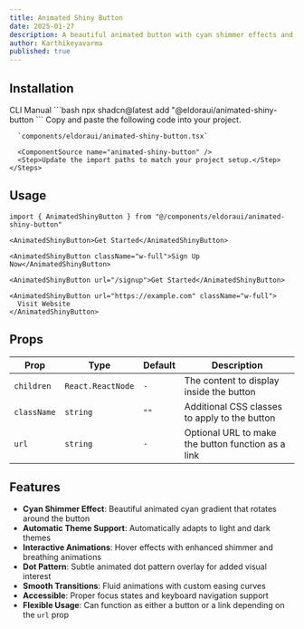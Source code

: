 ```yaml
---
title: Animated Shiny Button
date: 2025-01-27
description: A beautiful animated button with cyan shimmer effects and automatic light/dark theme support
author: Karthikeyavarma
published: true
---
```


<ComponentPreview name="animated-shiny-button-demo" />

## Installation

<Tabs defaultValue="cli">
  <TabsList>
    <TabsTrigger value="cli">CLI</TabsTrigger>
    <TabsTrigger value="manual">Manual</TabsTrigger>
  </TabsList>
  <TabsContent value="cli">
    ```bash
    npx shadcn@latest add "@eldoraui/animated-shiny-button
    ```
  </TabsContent>
  <TabsContent value="manual">
    <Steps>
      <Step>Copy and paste the following code into your project.</Step>

      `components/eldoraui/animated-shiny-button.tsx`

      <ComponentSource name="animated-shiny-button" />
      <Step>Update the import paths to match your project setup.</Step>
    </Steps>

  </TabsContent>
</Tabs>

## Usage

```tsx showLineNumbers
import { AnimatedShinyButton } from "@/components/eldoraui/animated-shiny-button"
```

```tsx showLineNumbers
<AnimatedShinyButton>Get Started</AnimatedShinyButton>
```

```tsx showLineNumbers
<AnimatedShinyButton className="w-full">Sign Up Now</AnimatedShinyButton>
```

```tsx showLineNumbers
<AnimatedShinyButton url="/signup">Get Started</AnimatedShinyButton>
```

```tsx showLineNumbers
<AnimatedShinyButton url="https://example.com" className="w-full">
  Visit Website
</AnimatedShinyButton>
```

## Props

| Prop        | Type              | Default | Description                                        |
| ----------- | ----------------- | ------- | -------------------------------------------------- |
| `children`  | `React.ReactNode` | `-`     | The content to display inside the button           |
| `className` | `string`          | `""`    | Additional CSS classes to apply to the button      |
| `url`       | `string`          | `-`     | Optional URL to make the button function as a link |

## Features

- **Cyan Shimmer Effect**: Beautiful animated cyan gradient that rotates around the button
- **Automatic Theme Support**: Automatically adapts to light and dark themes
- **Interactive Animations**: Hover effects with enhanced shimmer and breathing animations
- **Dot Pattern**: Subtle animated dot pattern overlay for added visual interest
- **Smooth Transitions**: Fluid animations with custom easing curves
- **Accessible**: Proper focus states and keyboard navigation support
- **Flexible Usage**: Can function as either a button or a link depending on the `url` prop

